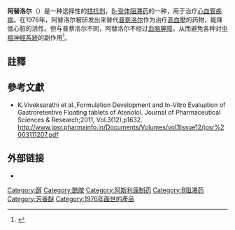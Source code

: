{{medical}}
{{Drugbox
| Watchedfields = changed
| verifiedrevid = 458476745
| IUPAC_name = (''RS'')<nowiki>-2-{4-[2-Hydroxy-3-(propan-2-ylamino)propoxy]phenyl}acetamide</nowiki>
| image = Atenolol.svg
| width = 200
| image2 = Atenolol_3d_structure.png
| width2 = 200
| imagename = 1 : 1 mixture (racemate)
| drug_name = Atenolol

<!--Clinical data-->
| tradename = Tenormin
| Drugs.com = {{drugs.com|monograph|atenolol}}
| MedlinePlus = a684031
| licence_US = Atenolol
| pregnancy_AU = C
| pregnancy_US = D
| legal_status = Rx-only
| routes_of_administration = Oral or [[Intravenous|IV]]

<!--Pharmacokinetic data-->
| bioavailability = 40-50%
| protein_bound = 6-16%
| metabolism = [[Liver|Hepatic]] <10%
| elimination_half-life = 6-7 hours
| excretion = [[Kidney|Renal]]<br />[[Mammary_gland|Lactic]] (In lactiferous females)

<!--Identifiers-->
| CASNo_Ref = {{cascite|correct|CAS}}
| CAS_number_Ref = {{cascite|correct|??}}
| CAS_number = 29122-68-7
| ATC_prefix = C07
| ATC_suffix = AB03
| PubChem = 2249
| IUPHAR_ligand = 548
| DrugBank_Ref = {{drugbankcite|correct|drugbank}}
 | DrugBank = DB00335
| ChemSpiderID_Ref = {{chemspidercite|correct|chemspider}}
| ChemSpiderID = 2162
| UNII_Ref = {{fdacite|correct|FDA}}
| UNII = 50VV3VW0TI
| KEGG_Ref = {{keggcite|correct|kegg}}
| KEGG = D00235
| ChEBI_Ref = {{ebicite|correct|EBI}}
| ChEBI = 2904
| ChEMBL_Ref = {{ebicite|correct|EBI}}
| ChEMBL = 24

<!--Chemical data-->
 | C=14 | H=22 | N=2 | O=3 
| molecular_weight = 266.336 g/mol
| smiles = O=C(N)Cc1ccc(OCC(O)CNC(C)C)cc1
| InChI = 1/C14H22N2O3/c1-10(2)16-8-12(17)9-19-13-5-3-11(4-6-13)7-14(15)18/h3-6,10,12,16-17H,7-9H2,1-2H3,(H2,15,18)
| InChIKey = METKIMKYRPQLGS-UHFFFAOYAT
| StdInChI_Ref = {{stdinchicite|correct|chemspider}}
| StdInChI = 1S/C14H22N2O3/c1-10(2)16-8-12(17)9-19-13-5-3-11(4-6-13)7-14(15)18/h3-6,10,12,16-17H,7-9H2,1-2H3,(H2,15,18)
| StdInChIKey_Ref = {{stdinchicite|correct|chemspider}}
| StdInChIKey = METKIMKYRPQLGS-UHFFFAOYSA-N
}}

'''阿替洛尔'''（{{lang-en|Atenolol}}）是一种选择性的{{le|肾上腺素受体β1|beta-1 receptor|β<sub>1</sub>肾上腺素受体}}[[受体拮抗剂|拮抗剂]]，[[β-受体阻滞药|β-受体阻滞药]]的一种，用于治疗[[心血管疾病|心血管疾病]]。在1976年，阿替洛尔被研发出来替代[[普萘洛尔|普萘洛尔]]作为治疗[[高血壓|高血壓]]的药物，能降低心脏的活性。但与普萘洛尔不同，阿替洛尔不经过[[血脑屏障|血脑屏障]]，从而避免各种对[[中樞神經系統|中樞神經系統]]的副作用<ref name="BBB">{{cite journal |author=Agon P, Goethals P, Van Haver D, Kaufman JM |title=Permeability of the blood–brain barrier for atenolol studied by positron emission tomography |journal=J. Pharm. Pharmacol. |volume=43 |issue=8 |pages=597–600 |date=August 1991 |pmid=1681079 |doi= 10.1111/j.2042-7158.1991.tb03545.x|url= }}</ref>。

==註釋==
{{Reflist|30em}}

==參考文獻==
{{refbegin}}
*K.Viveksarathi et al.,Formulation Development and In-Vitro Evaluation of Gastroretentive Floating tablets of Atenolol. Journal of Pharmaceutical Sciences & Research;2011, Vol.3(12),p1632. http://www.jpsr.pharmainfo.in/Documents/Volumes/vol3Issue12/jpsr%2003111207.pdf
{{refend}}

==外部链接==
* {{cite news | url = http://www.dailymail.co.uk/health/article-403973/Beta-blockers-increase-diabetes-risk-50-cent.html | title = Beta-blockers 'increase diabetes risk by 50 per cent' | publisher = Daily Mail | location=London | first=Jenny | last=Hope | date=6 September 2006}}

{{Β受体阻滞剂}}
{{Adrenergics}}
{{阿斯利康制药}}

[[Category:醇|Category:醇]]
[[Category:酰胺|Category:酰胺]]
[[Category:阿斯利康制药|Category:阿斯利康制药]]
[[Category:Β阻滞药|Category:Β阻滞药]]
[[Category:芳香醚|Category:芳香醚]]
[[Category:1976年面世的產品|Category:1976年面世的產品]]